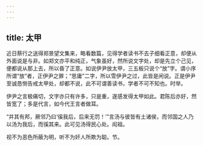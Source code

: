 ```yaml
---
---
---
```

title: 太甲
---







近日蔡行之送得郑景望文集来，略看数篇，见得学者读书不去子细看正意，却便从外面说是与非。如郑文亦平和纯正，气象虽好，然所说文字处，却是先立个己见，便都说从那上去，所以昏了正意。如说伊尹放太甲，三五板只说个“放”字。谓小序所谓“放”者，正伊尹之罪；“思庸”二字，所以雪伊尹之过，此皆是闲说。正是伊尹至诚恳恻告戒太甲处，却都不说，此不可谓善读书，学者不可不知也。时举。

伊尹之言极痛切，文字亦只有许多，只是重，遂感发得太甲如此。君陈后亦好，然皆宽了；多是代言，如今代王言者做耳。

“并其有邦，厥邻乃曰‘徯我后，后来无罚！’”言汤与彼皆有土诸侯，而邻国之人乃以汤为我后，而徯其来。此可见汤得民心处。闳祖。

视不为恶色所蔽为明，听不为奸人所欺为聪。节。